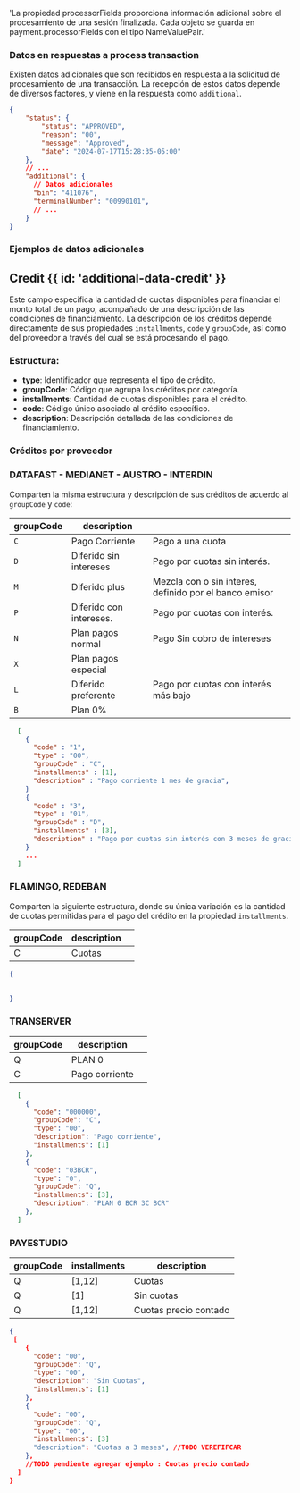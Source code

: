 
  'La propiedad processorFields proporciona información adicional sobre el procesamiento de una sesión finalizada. Cada objeto se guarda en payment.processorFields con el tipo NameValuePair.'

### Datos en respuestas a process transaction

Existen datos adicionales que son recibidos en respuesta a la solicitud de procesamiento de una transacción. La recepción de estos datos depende de diversos factores, y viene en la respuesta como `additional`.

```json
{
    "status": {
        "status": "APPROVED",
        "reason": "00",
        "message": "Approved",
        "date": "2024-07-17T15:28:35-05:00"
    },
    // ...
    "additional": {
      // Datos adicionales
      "bin": "411076",
      "terminalNumber": "00990101",
      // ...
    }
}
```

### Ejemplos de datos adicionales

<AdditionalDataExamples/>


## Credit {{ id: 'additional-data-credit' }}
Este campo especifica la cantidad de cuotas disponibles para financiar el monto total de un pago, acompañado de una descripción de las condiciones de financiamiento.
La descripción de los créditos depende directamente de sus propiedades `installments`, `code` y `groupCode`, así como del proveedor a través del cual se está procesando el pago.

### Estructura:
- **type**: Identificador que representa el tipo de crédito.
- **groupCode**: Código que agrupa los créditos por categoría.
- **installments**: Cantidad de cuotas disponibles para el crédito.
- **code**: Código único asociado al crédito específico.
- **description**: Descripción detallada de las condiciones de financiamiento.

### Créditos por proveedor
### **DATAFAST** - **MEDIANET** - **AUSTRO** -  **INTERDIN**
Comparten la misma estructura y descripción de sus créditos de acuerdo al `groupCode` y `code`:

| groupCode | description              |                                                         |
|-----------| ------------------------ |-------------------------------------------------------- |
| `C`       | Pago Corriente           | Pago a una cuota                                        |
| `D`       | Diferido sin intereses   | Pago por cuotas sin interés.                            |
| `M`       | Diferido plus            | Mezcla con o sin interes, definido por el banco emisor  |
| `P`       | Diferido con intereses.  | Pago por cuotas con interés.                            |
| `N`       | Plan pagos normal        | Pago Sin cobro de intereses                             |
| `X`       | Plan pagos especial      |                                                         |
| `L`       | Diferido preferente      | Pago por cuotas con interés más bajo                    |
| `B`       | Plan 0%                  |                                                         |

```json
  [
    {
      "code" : "1",
      "type" : "00",
      "groupCode" : "C",
      "installments" : [1],
      "description" : "Pago corriente 1 mes de gracia",
    }
    {
      "code" : "3",
      "type" : "01",
      "groupCode" : "D",
      "installments" : [3],
      "description" : "Pago por cuotas sin interés con 3 meses de gracia para iniciar pago",
    }
    ...
  ]
```

### FLAMINGO, REDEBAN
Comparten la siguiente estructura, donde su única variación es la cantidad de cuotas permitidas para el pago del crédito en la propiedad `installments`.

| groupCode | description              |            |
|-----------| ------------------------ |----------- | 
| C         | Cuotas                   |            |

```json
{

  
}
```

### TRANSERVER
| groupCode | description              |           |
|-----------| ------------------------ |---------- |
| Q         | PLAN 0                   |           |
| C         | Pago corriente           |           |

```json
  [
    {
      "code": "000000",
      "groupCode": "C",
      "type": "00",
      "description": "Pago corriente",
      "installments": [1]
    },
    {
      "code": "03BCR",
      "type": "0",
      "groupCode": "Q",
      "installments": [3],
      "description": "PLAN 0 BCR 3C BCR"
    },
  ]
```

### PAYESTUDIO
| groupCode | installments             | description            |
|-----------| ------------------------ |----------------------- |
| Q         | [1,12]                   | Cuotas                 |
| Q         | [1]                      | Sin cuotas             |
| Q         | [1,12]                   | Cuotas precio contado  |

```json
{
 [
    {
      "code": "00",
      "groupCode": "Q",
      "type": "00",
      "description": "Sin Cuotas",
      "installments": [1]
    },
    {
      "code": "00",
      "groupCode": "Q",
      "type": "00",
      "installments": [3]
      "description": "Cuotas a 3 meses", //TODO VEREFIFCAR
    },
    //TODO pendiente agregar ejemplo : Cuotas precio contado
  ]
}
```
